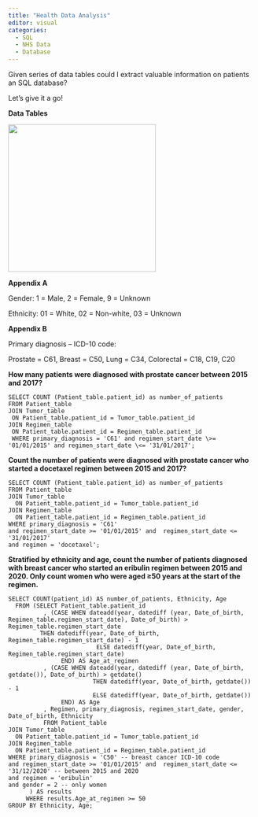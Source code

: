 ```yaml
---
title: "Health Data Analysis"
editor: visual
categories:
  - SQL
  - NHS Data 
  - Database
---
```


Given series of data tables could I extract valuable information on patients an SQL database?

Let's give it a go!

**Data Tables**

![](images/data_tables.png){width="300"}

**Appendix A**

Gender: 1 = Male, 2 = Female, 9 = Unknown

Ethnicity: 01 = White, 02 = Non-white, 03 = Unknown

**Appendix B**

Primary diagnosis -- ICD-10 code:

Prostate = C61, Breast = C50, Lung = C34, Colorectal = C18, C19, C20

**How many patients were diagnosed with prostate cancer between 2015 and 2017?**

    SELECT COUNT (Patient_table.patient_id) as number_of_patients 
    FROM Patient_table 
    JOIN Tumor_table 
     ON Patient_table.patient_id = Tumor_table.patient_id 
    JOIN Regimen_table 
     ON Patient_table.patient_id = Regimen_table.patient_id 
     WHERE primary_diagnosis = 'C61' and regimen_start_date \>= '01/01/2015' and regimen_start_date \<= '31/01/2017';

**Count the number of patients were diagnosed with prostate cancer who started a docetaxel regimen between 2015 and 2017?**

    SELECT COUNT (Patient_table.patient_id) as number_of_patients
    FROM Patient_table
    JOIN Tumor_table
      ON Patient_table.patient_id = Tumor_table.patient_id
    JOIN Regimen_table
      ON Patient_table.patient_id = Regimen_table.patient_id
    WHERE primary_diagnosis = 'C61' 
    and regimen_start_date >= '01/01/2015' and  regimen_start_date <= '31/01/2017' 
    and regimen = 'docetaxel';

**Stratified by ethnicity and age, count the number of patients diagnosed with breast cancer who started an eribulin regimen between 2015 and 2020. Only count women who were aged ≥50 years at the start of the regimen.**

    SELECT COUNT(patient_id) AS number_of_patients, Ethnicity, Age
      FROM (SELECT Patient_table.patient_id 
              , (CASE WHEN dateadd(year, datediff (year, Date_of_birth, Regimen_table.regimen_start_date), Date_of_birth) > Regimen_table.regimen_start_date 
             THEN datediff(year, Date_of_birth, Regimen_table.regimen_start_date) - 1 
                             ELSE datediff(year, Date_of_birth, Regimen_table.regimen_start_date)
                   END) AS Age_at_regimen
              , (CASE WHEN dateadd(year, datediff (year, Date_of_birth, getdate()), Date_of_birth) > getdate()
                            THEN datediff(year, Date_of_birth, getdate()) - 1 
                            ELSE datediff(year, Date_of_birth, getdate())
                   END) AS Age
              , Regimen, primary_diagnosis, regimen_start_date, gender, Date_of_birth, Ethnicity 
              FROM Patient_table  
    JOIN Tumor_table
      ON Patient_table.patient_id = Tumor_table.patient_id
    JOIN Regimen_table
      ON Patient_table.patient_id = Regimen_table.patient_id
    WHERE primary_diagnosis = 'C50' -- breast cancer ICD-10 code
    and regimen_start_date >= '01/01/2015' and  regimen_start_date <= '31/12/2020' -- between 2015 and 2020
    and regimen = 'eribulin' 
    and gender = 2 -- only women
          ) AS results
         WHERE results.Age_at_regimen >= 50
    GROUP BY Ethnicity, Age;
